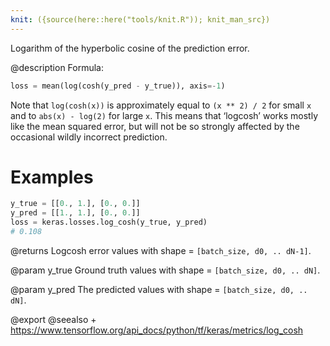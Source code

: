 ```yaml
---
knit: ({source(here::here("tools/knit.R")); knit_man_src})
---
```

Logarithm of the hyperbolic cosine of the prediction error.

@description
Formula:
```python
loss = mean(log(cosh(y_pred - y_true)), axis=-1)
```

Note that `log(cosh(x))` is approximately equal to `(x ** 2) / 2` for small
`x` and to `abs(x) - log(2)` for large `x`. This means that 'logcosh' works
mostly like the mean squared error, but will not be so strongly affected by
the occasional wildly incorrect prediction.

# Examples
```python
y_true = [[0., 1.], [0., 0.]]
y_pred = [[1., 1.], [0., 0.]]
loss = keras.losses.log_cosh(y_true, y_pred)
# 0.108
```

@returns
    Logcosh error values with shape = `[batch_size, d0, .. dN-1]`.

@param y_true
Ground truth values with shape = `[batch_size, d0, .. dN]`.

@param y_pred
The predicted values with shape = `[batch_size, d0, .. dN]`.

@export
@seealso
+ <https://www.tensorflow.org/api_docs/python/tf/keras/metrics/log_cosh>
